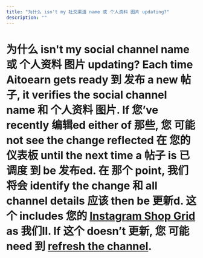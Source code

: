 ```yaml
---
title: "为什么 isn't my 社交渠道 name 或 个人资料 图片 updating?"
description: ""
---
```


# 为什么 isn't my social channel name 或 个人资料 图片 updating? Each time Aitoearn gets ready 到 发布 a new 帖子, it verifies the social channel name 和 个人资料 图片. If 您’ve recently 编辑ed either of 那些, 您 可能 not see the change reflected 在 您的 仪表板 until the next time a 帖子 is 已调度 到 be 发布ed. 在 那个 point, 我们 将会 identify the change 和 all channel details 应该 then be 更新d. 这个 includes 您的 [Instagram Shop Grid](https://aitoearn.帮助scoutdocs.com/article/590-Instagram-shop-grid) as 我们ll. If 这个 doesn’t 更新, 您 可能 need 到 [refresh the channel](https://支持.aitoearn.com//支持.aitoearn.com/article/573-refreshing-a-channel-在-aitoearn).
